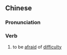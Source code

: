 ==Chinese==
{{zh-forms|s=畏难}}

===Pronunciation===
{{zh-pron
|m=wèinán
|c=wai3 naan4
|mn=qz,xm:ùi-lân/zz:ùiⁿ-lân
|cat=v
}}

===Verb===
{{zh-verb}}

# to be [[afraid]] of [[difficulty]]